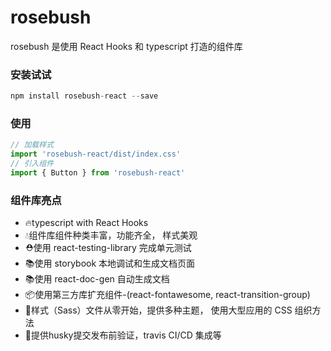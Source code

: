 
<Meta title="Welcome" />

# rosebush

rosebush 是使用 React Hooks 和 typescript 打造的组件库

### 安装试试

```javascript
npm install rosebush-react --save
```

### 使用

```javascript
// 加载样式
import 'rosebush-react/dist/index.css'
// 引入组件
import { Button } from 'rosebush-react'
```

### 组件库亮点

- 🔥typescript with React Hooks
- 💧组件库组件种类丰富，功能齐全， 样式美观
- ⛑️使用 react-testing-library 完成单元测试
- 📚使用 storybook 本地调试和生成文档页面
- 📚使用 react-doc-gen 自动生成文档
- 📦使用第三方库扩充组件-(react-fontawesome, react-transition-group)
- 🌹样式（Sass）文件从零开始，提供多种主题， 使用大型应用的 CSS 组织方法
- 🎉提供husky提交发布前验证，travis CI/CD 集成等
